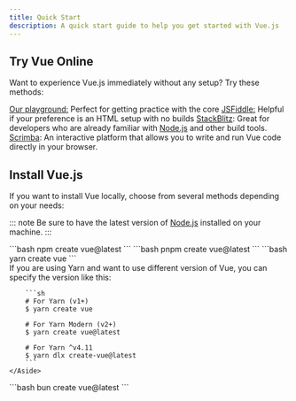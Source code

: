 ```yaml
---
title: Quick Start
description: A quick start guide to help you get started with Vue.js
---
```



## Try Vue Online​

Want to experience Vue.js immediately without any setup? Try these methods:

[Our playground:](https://play.vuejs.org/#eNp9kVFLwzAQx7/KeS9TmBuiT6MOVAbqg4oKvuSltLeuM01CcpmF0u/utaXVhzEISe7/vyS/yzV459ziEAlXmITMl47XylDtrGfIaZtGzdAoA5CnnJ5fDHsATxy9GSOAKhQrmD2S1ha+rNf52Wyw2m6RSUaynB6QgKlyOmWSCCDZXa2bprsF2jZZStSrpXGR4XBZ2Zz0rULxFYqVLKfTOEcOmTXbsljsgzVSRw+lMLOVKzX5V8elNUHhasRVmArnz3OvsY80H/VsR9n3EX0f6k5T+OYpkD+Qwsnj1BfEg735eKFa9pMp5FFL9gnznYLVsWMc0u6jyQX7X15P+1R1PSlN8Rk2NZMJY1EdaP/Jfb5CaebDidL/cK8XN2NzsP0F+HSp8w==) Perfect for getting practice with the core
[JSFiddle:](https://jsfiddle.net/yyx990803/2ke1ab0z/) Helpful if your preference is an HTML setup with no builds
[StackBlitz](https://stackblitz.com/edit/vitejs-vite-jvdgcxbv?file=index.html&terminal=dev): Great for developers who are already familiar with [Node.js](http://Node.js) and other build tools.
[Scrimba](http://scrimba.com/links/vue-quickstart): An interactive platform that allows you to write and run Vue code directly in your browser.

## Install Vue.js

If you want to install Vue locally, choose from several methods depending on your needs:

::: note
Be sure to have the latest version of [Node.js](https://nodejs.org/) installed on your machine.
:::

<Tabs>
	<TabItem label="npm">```bash npm create vue@latest ```</TabItem>
	<TabItem label="pnpm">```bash pnpm create vue@latest ```</TabItem>
	<TabItem label="yarn">
    ```bash
    yarn create vue
    ```
    <Aside type="note">
        If you are using Yarn and want to use different version of Vue, you can specify the version like this:

        ```sh
        # For Yarn (v1+)
        $ yarn create vue

        # For Yarn Modern (v2+)
        $ yarn create vue@latest

        # For Yarn ^v4.11
        $ yarn dlx create-vue@latest
        ```
    </Aside>

</TabItem>
<TabItem label="bun">```bash bun create vue@latest ```</TabItem>
</Tabs>
